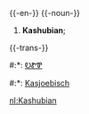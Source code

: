 {{-en-}}
{{-noun-}}
#'''Kashubian'''; 

{{-trans-}}
#:*{{chr}}: [[ᎧᏑᏈ]]
#:*{{nl}}: [[Kasjoebisch]] {{n}}

[[nl:Kashubian]]